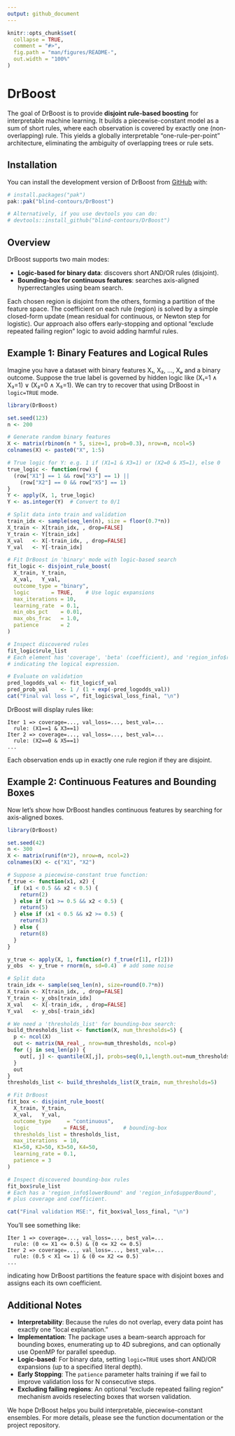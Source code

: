 ```yaml
---
output: github_document
---
```


<!-- README.md is generated from README.Rmd. Please edit that file -->

```r
knitr::opts_chunk$set(
  collapse = TRUE,
  comment = "#>",
  fig.path = "man/figures/README-",
  out.width = "100%"
)
```

# DrBoost

<!-- badges: start -->
<!-- badges: end -->

The goal of DrBoost is to provide **disjoint rule-based boosting** for interpretable machine learning. It builds a piecewise-constant model as a sum of short rules, where each observation is covered by exactly one (non-overlapping) rule. This yields a globally interpretable "one-rule-per-point" architecture, eliminating the ambiguity of overlapping trees or rule sets.

## Installation

You can install the development version of DrBoost from [GitHub](https://github.com/blind-contours/DrBoost) with:

``` r
# install.packages("pak")
pak::pak("blind-contours/DrBoost")

# Alternatively, if you use devtools you can do:
# devtools::install_github("blind-contours/DrBoost")
```

## Overview

DrBoost supports two main modes:

- **Logic-based for binary data**: discovers short AND/OR rules (disjoint).
- **Bounding-box for continuous features**: searches axis-aligned hyperrectangles using beam search.

Each chosen region is disjoint from the others, forming a partition of the feature space. The coefficient on each rule (region) is solved by a simple closed-form update (mean residual for continuous, or Newton step for logistic). Our approach also offers early-stopping and optional "exclude repeated failing region" logic to avoid adding harmful rules.

## Example 1: Binary Features and Logical Rules

Imagine you have a dataset with binary features X₁, X₂, …, Xₚ and a binary outcome. Suppose the true label is governed by hidden logic like (X₁=1 ∧ X₃=1) ∨ (X₂=0 ∧ X₅=1). We can try to recover that using DrBoost in `logic=TRUE` mode.

```r
library(DrBoost)

set.seed(123)
n <- 200

# Generate random binary features
X <- matrix(rbinom(n * 5, size=1, prob=0.3), nrow=n, ncol=5)
colnames(X) <- paste0("X", 1:5)

# True logic for Y: e.g. 1 if (X1=1 & X3=1) or (X2=0 & X5=1), else 0
true_logic <- function(row) {
  (row["X1"] == 1 && row["X3"] == 1) ||
    (row["X2"] == 0 && row["X5"] == 1)
}
Y <- apply(X, 1, true_logic)
Y <- as.integer(Y)  # Convert to 0/1

# Split data into train and validation
train_idx <- sample(seq_len(n), size = floor(0.7*n))
X_train <- X[train_idx, , drop=FALSE]
Y_train <- Y[train_idx]
X_val   <- X[-train_idx, , drop=FALSE]
Y_val   <- Y[-train_idx]

# Fit DrBoost in 'binary' mode with logic-based search
fit_logic <- disjoint_rule_boost(
  X_train, Y_train,
  X_val,   Y_val,
  outcome_type = "binary",
  logic       = TRUE,    # Use logic expansions
  max_iterations = 10,
  learning_rate  = 0.1,
  min_obs_pct    = 0.01,
  max_obs_frac   = 1.0,
  patience       = 2
)

# Inspect discovered rules
fit_logic$rule_list
# Each element has 'coverage', 'beta' (coefficient), and 'region_info$rule_string'
# indicating the logical expression.

# Evaluate on validation
pred_logodds_val <- fit_logic$f_val
pred_prob_val    <- 1 / (1 + exp(-pred_logodds_val))
cat("Final val loss =", fit_logic$val_loss_final, "\n")
```

DrBoost will display rules like:

```
Iter 1 => coverage=..., val_loss=..., best_val=...
  rule: (X1==1 & X3==1)
Iter 2 => coverage=..., val_loss=..., best_val=...
  rule: (X2==0 & X5==1)
...
```

Each observation ends up in exactly one rule region if they are disjoint.

## Example 2: Continuous Features and Bounding Boxes

Now let's show how DrBoost handles continuous features by searching for axis-aligned boxes.

```r
library(DrBoost)

set.seed(42)
n <- 300
X <- matrix(runif(n*2), nrow=n, ncol=2)
colnames(X) <- c("X1", "X2")

# Suppose a piecewise-constant true function:
f_true <- function(x1, x2) {
  if (x1 < 0.5 && x2 < 0.5) {
    return(2)
  } else if (x1 >= 0.5 && x2 < 0.5) {
    return(5)
  } else if (x1 < 0.5 && x2 >= 0.5) {
    return(3)
  } else {
    return(8)
  }
}

y_true <- apply(X, 1, function(r) f_true(r[1], r[2]))
y_obs  <- y_true + rnorm(n, sd=0.4)  # add some noise

# Split data
train_idx <- sample(seq_len(n), size=round(0.7*n))
X_train <- X[train_idx, , drop=FALSE]
Y_train <- y_obs[train_idx]
X_val   <- X[-train_idx, , drop=FALSE]
Y_val   <- y_obs[-train_idx]

# We need a 'thresholds_list' for bounding-box search:
build_thresholds_list <- function(X, num_thresholds=5) {
  p <- ncol(X)
  out <- matrix(NA_real_, nrow=num_thresholds, ncol=p)
  for (j in seq_len(p)) {
    out[, j] <- quantile(X[,j], probs=seq(0,1,length.out=num_thresholds))
  }
  out
}
thresholds_list <- build_thresholds_list(X_train, num_thresholds=5)

# Fit DrBoost
fit_box <- disjoint_rule_boost(
  X_train, Y_train,
  X_val,   Y_val,
  outcome_type     = "continuous",
  logic           = FALSE,           # bounding-box
  thresholds_list = thresholds_list,
  max_iterations  = 10,
  K1=50, K2=50, K3=50, K4=50,
  learning_rate = 0.1,
  patience = 3
)

# Inspect discovered bounding-box rules
fit_box$rule_list
# Each has a 'region_info$lowerBound' and 'region_info$upperBound',
# plus coverage and coefficient.

cat("Final validation MSE:", fit_box$val_loss_final, "\n")
```

You'll see something like:

```
Iter 1 => coverage=..., val_loss=..., best_val=...
  rule: (0 <= X1 <= 0.5) & (0 <= X2 <= 0.5)
Iter 2 => coverage=..., val_loss=..., best_val=...
  rule: (0.5 < X1 <= 1) & (0 <= X2 <= 0.5)
...
```

indicating how DrBoost partitions the feature space with disjoint boxes and assigns each its own coefficient.

## Additional Notes

- **Interpretability**: Because the rules do not overlap, every data point has exactly one "local explanation."
- **Implementation**: The package uses a beam-search approach for bounding boxes, enumerating up to 4D subregions, and can optionally use OpenMP for parallel speedup.
- **Logic-based**: For binary data, setting `logic=TRUE` uses short AND/OR expansions (up to a specified literal depth).
- **Early Stopping**: The `patience` parameter halts training if we fail to improve validation loss for N consecutive steps.
- **Excluding failing regions**: An optional "exclude repeated failing region" mechanism avoids reselecting boxes that worsen validation.

We hope DrBoost helps you build interpretable, piecewise-constant ensembles. For more details, please see the function documentation or the project repository.